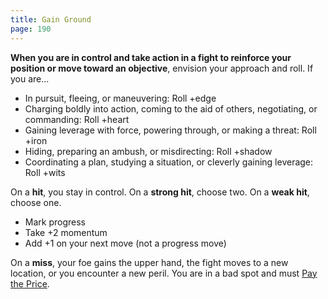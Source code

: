 ```yaml
---
title: Gain Ground
page: 190
---
```


**When you are in control and take action in a fight to reinforce your position or move toward an objective**, envision your approach and roll. If you are...

- In pursuit, fleeing, or maneuvering: Roll +edge
- Charging boldly into action, coming to the aid of others, negotiating, or commanding: Roll +heart
- Gaining leverage with force, powering through, or making a threat: Roll +iron
- Hiding, preparing an ambush, or misdirecting: Roll +shadow
- Coordinating a plan, studying a situation, or cleverly gaining leverage: Roll +wits

On a **hit**, you stay in control. On a **strong hit**, choose two. On a **weak hit**, choose one.

- Mark progress
- Take +2 momentum
- Add +1 on your next move (not a progress move)

On a **miss**, your foe gains the upper hand, the fight moves to a new location, or you encounter a new peril. You are in a bad spot and must [Pay the Price](starforged/moves/fate/pay_the_price).
